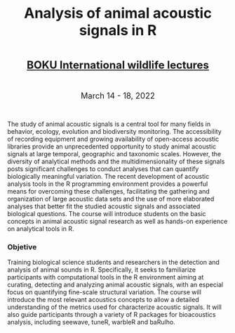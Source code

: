 
<br>

<center>
<font size="6"><b>Analysis of animal acoustic signals in R</b></font>
</center><br>

<center><font size="5"><b><a href="https://boku.ac.at/en/lehrveranstaltungen/lva/296713">BOKU
International wildlife lectures</a><br></b></font>
</center>

<br>

<center>
<font size="4">March 14 - 18, 2022</font>
</center>

 

The study of animal acoustic signals is a central tool for many fields
in behavior, ecology, evolution and biodiversity monitoring. The
accessibility of recording equipment and growing availability of
open-access acoustic libraries provide an unprecedented opportunity to
study animal acoustic signals at large temporal, geographic and
taxonomic scales. However, the diversity of analytical methods and the
multidimensionality of these signals posts significant challenges to
conduct analyses that can quantify biologically meaningful variation.
The recent development of acoustic analysis tools in the R programming
environment provides a powerful means for overcoming these challenges,
facilitating the gathering and organization of large acoustic data sets
and the use of more elaborated analyses that better fit the studied
acoustic signals and associated biological questions. The course will
introduce students on the basic concepts in animal acoustic signal
research as well as hands-on experience on analytical tools in R.

<div class="alert alert-info">

### Objetive

Training biological science students and researchers in the detection and analysis of animal sounds in R. Specifically, it seeks to familiarize participants with computational tools in the R environment aiming at curating, detecting and analyzing animal acoustic signals, with an especial focus on quantifying fine-scale structural variation. The course will introduce the most relevant acoustics concepts to allow a detailed understanding of the metrics used for characterize acoustic signals. It will also guide participants through a variety of R packages for bioacoustics analysis, including seewave, tuneR, warbleR and baRulho. 

</div>

